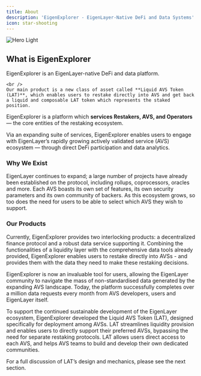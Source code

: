 ```yaml
---
title: About
description: 'EigenExplorer - EigenLayer-Native DeFi and Data Systems'
icon: star-shooting
---
```


<img
    src='/public/images/docs/introduction/intro.png'
    alt='Hero Light'
    className='block border rounded-lg'
/>

## What is EigenExplorer

<Card title='TL;DR' icon='arrow-right'>
    EigenExplorer is an EigenLayer-native DeFi and data platform. 
    
    <br />
    Our main product is a new class of asset called **Liquid AVS Token (LAT)**, which enables users to restake directly into AVS and get back a liquid and composable LAT token which represents the staked position.

</Card>

EigenExplorer is a platform which **services Restakers, AVS, and Operators** — the core entities of the restaking ecosystem.

Via an expanding suite of services, EigenExplorer enables users to engage with EigenLayer’s rapidly growing actively validated service (AVS) ecosystem — through direct DeFi participation and data analytics.

### Why We Exist

EigenLayer continues to expand; a large number of projects have already been established on the protocol, including rollups, coprocessors, oracles and more. Each AVS boasts its own set of features, its own security parameters and its own community of backers. As this ecosystem grows, so too does the need for users to be able to select which AVS they wish to support.

### Our Products

Currently, EigenExplorer provides two interlocking products: a decentralized finance protocol and a robust data service supporting it. Combining the functionalities of a liquidity layer with the comprehensive data tools already provided, EigenExplorer enables users to restake directly into AVSs - and provides them with the data they need to make these restaking decisions.

EigenExplorer is now an invaluable tool for users, allowing the EigenLayer community to navigate the mass of non-standardised data generated by the expanding AVS landscape. Today, the platform successfully completes over a million data requests every month from AVS developers, users and EigenLayer itself.

To support the continued sustainable development of the EigenLayer ecosystem, EigenExplorer developed the Liquid AVS Token (LAT), designed specifically for deployment among AVSs. LAT streamlines liquidity provision and enables users to directly support their preferred AVSs, bypassing the need for separate restaking protocols. LAT allows users direct access to each AVS, and helps AVS teams to build and develop their own dedicated communities.

For a full discussion of LAT’s design and mechanics, please see the next section.

